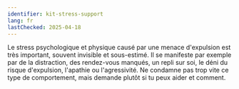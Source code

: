 ```yaml
---
identifier: kit-stress-support
lang: fr
lastChecked: 2025-04-18
---
```


Le stress psychologique et physique causé par une menace d'expulsion est très important, souvent invisible et sous-estimé. Il se manifeste par exemple par de la distraction, des rendez-vous manqués, un repli sur soi, le déni du risque d'expulsion, l'apathie ou l'agressivité. Ne condamne pas trop vite ce type de comportement, mais demande plutôt si tu peux aider et comment.
